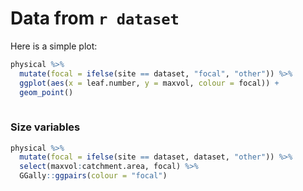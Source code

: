 
# Data from `r dataset`

Here is a simple plot:
```r
physical %>% 
  mutate(focal = ifelse(site == dataset, "focal", "other")) %>% 
  ggplot(aes(x = leaf.number, y = maxvol, colour = focal)) +
  geom_point()
  
```

### Size variables

```r
physical %>% 
  mutate(focal = ifelse(site == dataset, dataset, "other")) %>% 
  select(maxvol:catchment.area, focal) %>% 
  GGally::ggpairs(colour = "focal")
```

